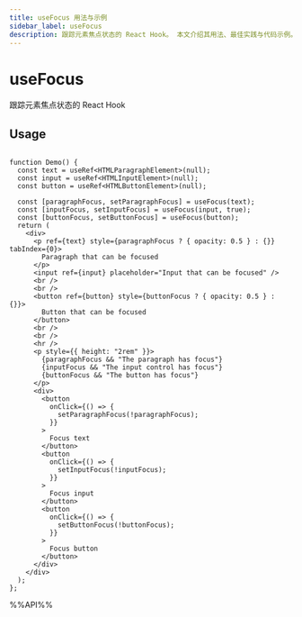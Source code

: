 ```yaml
---
title: useFocus 用法与示例
sidebar_label: useFocus
description: 跟踪元素焦点状态的 React Hook。 本文介绍其用法、最佳实践与代码示例。适用于 React 开发中需要处理副作用的场景。
---
```

# useFocus

跟踪元素焦点状态的 React Hook

## Usage

```tsx live

function Demo() {
  const text = useRef<HTMLParagraphElement>(null);
  const input = useRef<HTMLInputElement>(null);
  const button = useRef<HTMLButtonElement>(null);

  const [paragraphFocus, setParagraphFocus] = useFocus(text);
  const [inputFocus, setInputFocus] = useFocus(input, true);
  const [buttonFocus, setButtonFocus] = useFocus(button);
  return (
    <div>
      <p ref={text} style={paragraphFocus ? { opacity: 0.5 } : {}} tabIndex={0}>
        Paragraph that can be focused
      </p>
      <input ref={input} placeholder="Input that can be focused" />
      <br />
      <br />
      <button ref={button} style={buttonFocus ? { opacity: 0.5 } : {}}>
        Button that can be focused
      </button>
      <br />
      <br />
      <hr />
      <p style={{ height: "2rem" }}>
        {paragraphFocus && "The paragraph has focus"}
        {inputFocus && "The input control has focus"}
        {buttonFocus && "The button has focus"}
      </p>
      <div>
        <button
          onClick={() => {
            setParagraphFocus(!paragraphFocus);
          }}
        >
          Focus text
        </button>
        <button
          onClick={() => {
            setInputFocus(!inputFocus);
          }}
        >
          Focus input
        </button>
        <button
          onClick={() => {
            setButtonFocus(!buttonFocus);
          }}
        >
          Focus button
        </button>
      </div>
    </div>
  );
};

```

%%API%%